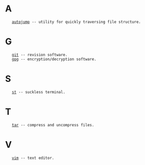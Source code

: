 = A =
    [[../software/autojump|autojump]] -- utility for quickly traversing file structure.

= G =
    [[../software/git|git]] -- revision software.
    [[../software/gpg|gpg]] -- encryption/decryption software.

= S =
    [[../software/st|st]] -- suckless terminal.

= T =
    [[../software/tar|tar]] -- compress and uncompress files.

= V =
    [[../software/vim|vim]] -- text editor.
